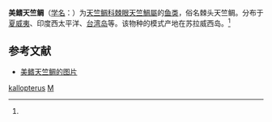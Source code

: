 {{Speciesbox
| genus = Pristiapogon
| species = kallopterus
| authority = (Bleeker, 1856)<ref name='id7214'>{{cite web| url =http://www.bioinfo.cn/db05/BjdwSpecies.php?action=view&id=7214| title =美鳍天竺鲷| work =《中国动物物种编目数据库》| publisher =中国科学院微生物研究所| author =中国科学院动物研究所| accessdate =2009-04-16| deadurl =yes| archiveurl =https://web.archive.org/web/20160305074642/http://www.bioinfo.cn/db05/BjdwSpecies.php?action=view&id=7214| archivedate =2016-03-05}}</ref>
}}

'''美鳍天竺鲷'''（[[学名|学名]]：{{lang|la|''Pristiapogon kallopterus''}}）为[[天竺鲷科|天竺鲷科]][[棘眼天竺鯛屬|棘眼天竺鯛屬]]的[[鱼类|鱼类]]，俗名棘头天竺鲷。分布于[[夏威夷|夏威夷]]、印度西太平洋、[[台湾岛|台湾岛]]等。该物种的模式产地在苏拉威西岛。<ref name='id7214'/>

== 参考文献 ==
{{reflist}}
* [https://images.reeflifesurvey.com/0/species_dd_5797332c67025.w1300.h866.jpg 美鳍天竺鲷的图片]
{{Taxonbar|from=Q2528632}}

[[Category:棘眼天竺鯛屬|kallopterus]]
[[Category:_1856年描述的鱼类|M]]


{{鲈形目小作品}}
